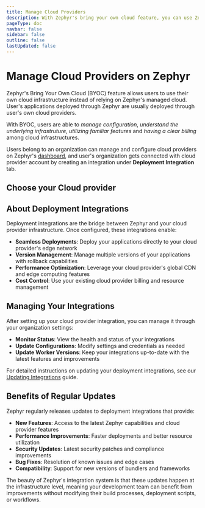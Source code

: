```yaml
---
title: Manage Cloud Providers
description: With Zephyr's bring your own cloud feature, you can use Zephyr with your existing cloud infrastructure to manage your applications
pageType: doc
navbar: false
sidebar: false
outline: false
lastUpdated: false
---
```



# Manage Cloud Providers on Zephyr

Zephyr's Bring Your Own Cloud (BYOC) feature allows users to use their own cloud infrastructure instead of relying on Zephyr's managed cloud. User's applications deployed through Zephyr are usually deployed through user's own cloud providers.

With BYOC, users are able to _manage configuration_, _understand the underlying infrastruture_, _utilizing familiar features_ and _having a clear billing_ among cloud infrastructures.

Users belong to an organization can manage and configure cloud providers on Zephyr's [dashboard](https://app.zephyr-cloud.io), and user's organization gets connected with cloud provider account by creating an integration under **Deployment Integration** tab.

## Choose your Cloud provider

<CardLayout>
  <CloudProviderCards />
</CardLayout>

## About Deployment Integrations

Deployment integrations are the bridge between Zephyr and your cloud provider infrastructure. Once configured, these integrations enable:

- **Seamless Deployments**: Deploy your applications directly to your cloud provider's edge network
- **Version Management**: Manage multiple versions of your applications with rollback capabilities
- **Performance Optimization**: Leverage your cloud provider's global CDN and edge computing features
- **Cost Control**: Use your existing cloud provider billing and resource management

## Managing Your Integrations

After setting up your cloud provider integration, you can manage it through your organization settings:

- **Monitor Status**: View the health and status of your integrations
- **Update Configurations**: Modify settings and credentials as needed
- **Update Worker Versions**: Keep your integrations up-to-date with the latest features and improvements

For detailed instructions on updating your deployment integrations, see our [Updating Integrations](/cloud/updating-integrations) guide.

## Benefits of Regular Updates

Zephyr regularly releases updates to deployment integrations that provide:

- **New Features**: Access to the latest Zephyr capabilities and cloud provider features
- **Performance Improvements**: Faster deployments and better resource utilization
- **Security Updates**: Latest security patches and compliance improvements
- **Bug Fixes**: Resolution of known issues and edge cases
- **Compatibility**: Support for new versions of bundlers and frameworks

The beauty of Zephyr's integration system is that these updates happen at the infrastructure level, meaning your development team can benefit from improvements without modifying their build processes, deployment scripts, or workflows.
